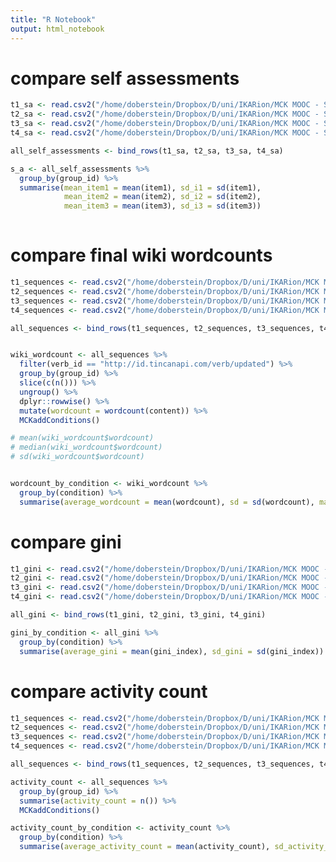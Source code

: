 ```yaml
---
title: "R Notebook"
output: html_notebook
---
```


# compare self assessments
```r
t1_sa <- read.csv2("/home/doberstein/Dropbox/D/uni/IKARion/MCK MOOC - SoSe19/analysis/task1_self_assessments.csv", stringsAsFactors = F)
t2_sa <- read.csv2("/home/doberstein/Dropbox/D/uni/IKARion/MCK MOOC - SoSe19/analysis/task2_self_assessments.csv", stringsAsFactors = F)
t3_sa <- read.csv2("/home/doberstein/Dropbox/D/uni/IKARion/MCK MOOC - SoSe19/analysis/task3_self_assessments.csv", stringsAsFactors = F)
t4_sa <- read.csv2("/home/doberstein/Dropbox/D/uni/IKARion/MCK MOOC - SoSe19/analysis/task4_self_assessments.csv", stringsAsFactors = F)

all_self_assessments <- bind_rows(t1_sa, t2_sa, t3_sa, t4_sa)

s_a <- all_self_assessments %>% 
  group_by(group_id) %>% 
  summarise(mean_item1 = mean(item1), sd_i1 = sd(item1),
            mean_item2 = mean(item2), sd_i2 = sd(item2),
            mean_item3 = mean(item3), sd_i3 = sd(item3))
  
```

# compare final wiki wordcounts
```r
t1_sequences <- read.csv2("/home/doberstein/Dropbox/D/uni/IKARion/MCK MOOC - SoSe19/analysis/task1_activities.csv", stringsAsFactors = F)
t2_sequences <- read.csv2("/home/doberstein/Dropbox/D/uni/IKARion/MCK MOOC - SoSe19/analysis/task2_activities.csv", stringsAsFactors = F)
t3_sequences <- read.csv2("/home/doberstein/Dropbox/D/uni/IKARion/MCK MOOC - SoSe19/analysis/task3_activities.csv", stringsAsFactors = F)
t4_sequences <- read.csv2("/home/doberstein/Dropbox/D/uni/IKARion/MCK MOOC - SoSe19/analysis/task4_activities.csv", stringsAsFactors = F)

all_sequences <- bind_rows(t1_sequences, t2_sequences, t3_sequences, t4_sequences)


wiki_wordcount <- all_sequences %>% 
  filter(verb_id == "http://id.tincanapi.com/verb/updated") %>% 
  group_by(group_id) %>% 
  slice(c(n())) %>%
  ungroup() %>% 
  dplyr::rowwise() %>% 
  mutate(wordcount = wordcount(content)) %>% 
  MCKaddConditions()

# mean(wiki_wordcount$wordcount)
# median(wiki_wordcount$wordcount)
# sd(wiki_wordcount$wordcount)


wordcount_by_condition <- wiki_wordcount %>% 
  group_by(condition) %>% 
  summarise(average_wordcount = mean(wordcount), sd = sd(wordcount), max = max(wordcount), min = min(wordcount))
```

# compare gini
```r
t1_gini <- read.csv2("/home/doberstein/Dropbox/D/uni/IKARion/MCK MOOC - SoSe19/analysis/task1_work_imbalances.csv", stringsAsFactors = F)
t2_gini <- read.csv2("/home/doberstein/Dropbox/D/uni/IKARion/MCK MOOC - SoSe19/analysis/task2_work_imbalances.csv", stringsAsFactors = F)
t3_gini <- read.csv2("/home/doberstein/Dropbox/D/uni/IKARion/MCK MOOC - SoSe19/analysis/task3_work_imbalances.csv", stringsAsFactors = F)
t4_gini <- read.csv2("/home/doberstein/Dropbox/D/uni/IKARion/MCK MOOC - SoSe19/analysis/task4_work_imbalances.csv", stringsAsFactors = F)

all_gini <- bind_rows(t1_gini, t2_gini, t3_gini, t4_gini)

gini_by_condition <- all_gini %>% 
  group_by(condition) %>% 
  summarise(average_gini = mean(gini_index), sd_gini = sd(gini_index))

```

# compare activity count
```r
t1_sequences <- read.csv2("/home/doberstein/Dropbox/D/uni/IKARion/MCK MOOC - SoSe19/analysis/task1_activities.csv", stringsAsFactors = F)
t2_sequences <- read.csv2("/home/doberstein/Dropbox/D/uni/IKARion/MCK MOOC - SoSe19/analysis/task2_activities.csv", stringsAsFactors = F)
t3_sequences <- read.csv2("/home/doberstein/Dropbox/D/uni/IKARion/MCK MOOC - SoSe19/analysis/task3_activities.csv", stringsAsFactors = F)
t4_sequences <- read.csv2("/home/doberstein/Dropbox/D/uni/IKARion/MCK MOOC - SoSe19/analysis/task4_activities.csv", stringsAsFactors = F)

all_sequences <- bind_rows(t1_sequences, t2_sequences, t3_sequences, t4_sequences)

activity_count <- all_sequences %>% 
  group_by(group_id) %>% 
  summarise(activity_count = n()) %>% 
  MCKaddConditions()

activity_count_by_condition <- activity_count %>% 
  group_by(condition) %>% 
  summarise(average_activity_count = mean(activity_count), sd_activity_count = sd(activity_count))
```




